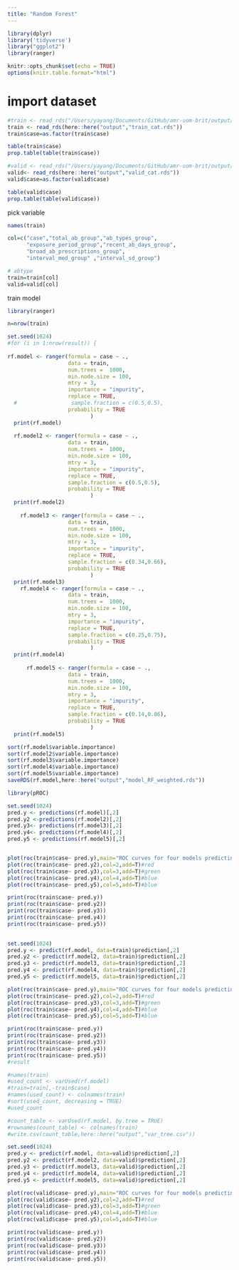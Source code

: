 ```yaml
---
title: "Random Forest"
---
```


```r

library(dplyr)
library('tidyverse')
library("ggplot2")
library(ranger)

knitr::opts_chunk$set(echo = TRUE)
options(knitr.table.format="html")

```

# import dataset
```r

#train <- read_rds("/Users/yayang/Documents/GitHub/amr-uom-brit/output/train.rds")
train <- read_rds(here::here("output","train_cat.rds"))
train$case=as.factor(train$case)

table(train$case)
prop.table(table(train$case))


```


```r

#valid <- read_rds("/Users/yayang/Documents/GitHub/amr-uom-brit/output/valid.rds")
valid<- read_rds(here::here("output","valid_cat.rds"))
valid$case=as.factor(valid$case)

table(valid$case)
prop.table(table(valid$case))

```


pick variable
```r
names(train)

col=c("case","total_ab_group","ab_types_group",
      "exposure_period_group","recent_ab_days_group",
      "broad_ab_prescriptions_group",
      "interval_med_group" ,"interval_sd_group")

# abtype
train=train[col]
valid=valid[col]
```


train model
```r
library(ranger)

n=nrow(train)

set.seed(1024)
#for (i in 1:nrow(result)) {
  
rf.model <- ranger(formula = case ~ ., 
                   data = train,
                   num.trees =  1000,
                   min.node.size = 100,
                   mtry = 3,
                   importance = "impurity",
                   replace = TRUE,
  #                 sample.fraction = c(0.5,0.5),
                   probability = TRUE
                          )
  print(rf.model)
  
  rf.model2 <- ranger(formula = case ~ ., 
                   data = train,
                   num.trees =  1000,
                   min.node.size = 100,
                   mtry = 3,
                   importance = "impurity",
                   replace = TRUE,
                   sample.fraction = c(0.5,0.5),
                   probability = TRUE
                          )
  print(rf.model2)
  
    rf.model3 <- ranger(formula = case ~ ., 
                   data = train,
                   num.trees =  1000,
                   min.node.size = 100,
                   mtry = 3,
                   importance = "impurity",
                   replace = TRUE,
                   sample.fraction = c(0.34,0.66),
                   probability = TRUE
                          )
  print(rf.model3)
    rf.model4 <- ranger(formula = case ~ ., 
                   data = train,
                   num.trees =  1000,
                   min.node.size = 100,
                   mtry = 3,
                   importance = "impurity",
                   replace = TRUE,
                   sample.fraction = c(0.25,0.75),
                   probability = TRUE
                          )
  print(rf.model4)
  
      rf.model5 <- ranger(formula = case ~ ., 
                   data = train,
                   num.trees =  1000,
                   min.node.size = 100,
                   mtry = 3,
                   importance = "impurity",
                   replace = TRUE,
                   sample.fraction = c(0.14,0.86),
                   probability = TRUE
                          )
  print(rf.model5)
```

```r
sort(rf.model$variable.importance)
sort(rf.model2$variable.importance)
sort(rf.model3$variable.importance)
sort(rf.model4$variable.importance)
sort(rf.model5$variable.importance)
saveRDS(rf.model,here::here("output","model_RF_weighted.rds"))
```


```r
library(pROC)

set.seed(1024)
pred.y <- predictions(rf.model)[,2]
pred.y2 <-predictions(rf.model2)[,2]
pred.y3<- predictions(rf.model3)[,2]
pred.y4<- predictions(rf.model4)[,2]
pred.y5 <- predictions(rf.model5)[,2]


plot(roc(train$case~ pred.y),main="ROC curves for four models predicting case")#black
plot(roc(train$case~ pred.y2),col=2,add=T)#red
plot(roc(train$case~ pred.y3),col=3,add=T)#green
plot(roc(train$case~ pred.y4),col=4,add=T)#blue
plot(roc(train$case~ pred.y5),col=5,add=T)#blue

print(roc(train$case~ pred.y))
print(roc(train$case~ pred.y2))
print(roc(train$case~ pred.y3))
print(roc(train$case~ pred.y4))
print(roc(train$case~ pred.y5))
      

```

```r
set.seed(1024)
pred.y <- predict(rf.model, data=train)$prediction[,2]
pred.y2 <- predict(rf.model2, data=train)$prediction[,2]
pred.y3 <- predict(rf.model3, data=train)$prediction[,2]
pred.y4 <- predict(rf.model4, data=train)$prediction[,2]
pred.y5 <- predict(rf.model5, data=train)$prediction[,2]

plot(roc(train$case~ pred.y),main="ROC curves for four models predicting case")#black
plot(roc(train$case~ pred.y2),col=2,add=T)#red
plot(roc(train$case~ pred.y3),col=3,add=T)#green
plot(roc(train$case~ pred.y4),col=4,add=T)#blue
plot(roc(train$case~ pred.y5),col=5,add=T)#blue

print(roc(train$case~ pred.y))
print(roc(train$case~ pred.y2))
print(roc(train$case~ pred.y3))
print(roc(train$case~ pred.y4))
print(roc(train$case~ pred.y5))
#result
```


```r
#names(train)
#used_count <- varUsed(rf.model)
#train=train[,-train$case]
#names(used_count) <- colnames(train)
#sort(used_count, decreasing = TRUE)
#used_count
```


```r
#count_table <- varUsed(rf.model, by.tree = TRUE)
#rownames(count_table) <- colnames(train)
#write.csv(count_table,here::here("output","var_tree.csv"))

```



```r
set.seed(1024)
pred.y <- predict(rf.model, data=valid)$prediction[,2]
pred.y2 <- predict(rf.model2, data=valid)$prediction[,2]
pred.y3 <- predict(rf.model3, data=valid)$prediction[,2]
pred.y4 <- predict(rf.model4, data=valid)$prediction[,2]
pred.y5 <- predict(rf.model5, data=valid)$prediction[,2]

plot(roc(valid$case~ pred.y),main="ROC curves for four models predicting case")#black
plot(roc(valid$case~ pred.y2),col=2,add=T)#red
plot(roc(valid$case~ pred.y3),col=3,add=T)#green
plot(roc(valid$case~ pred.y4),col=4,add=T)#blue
plot(roc(valid$case~ pred.y5),col=5,add=T)#blue

print(roc(valid$case~ pred.y))
print(roc(valid$case~ pred.y2))
print(roc(valid$case~ pred.y3))
print(roc(valid$case~ pred.y4))
print(roc(valid$case~ pred.y5))
```


